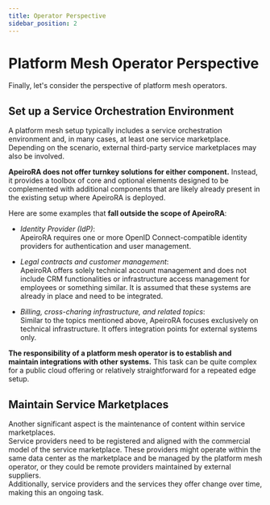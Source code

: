 ```yaml
---
title: Operator Perspective
sidebar_position: 2
---
```


# Platform Mesh Operator Perspective

Finally, let's consider the perspective of platform mesh operators.

## Set up a Service Orchestration Environment

A platform mesh setup typically includes a <Term>service orchestration environment</Term> and, in many cases, at least one <Term>service marketplace</Term>. 
Depending on the scenario, external third-party service marketplaces may also be involved.

**ApeiroRA does not offer turnkey solutions for either component.**
Instead, it provides a toolbox of core and optional elements designed to be complemented with additional components that are likely already present in the existing setup where ApeiroRA is deployed.

Here are some examples that **fall outside the scope of ApeiroRA**:

- *Identity Provider (IdP)*:  
  ApeiroRA requires one or more OpenID Connect-compatible identity providers for authentication and user management.

- *Legal contracts and customer management*:  
  ApeiroRA offers solely technical account management and does not include CRM functionalities or infrastructure access management for employees or something similar.
  It is assumed that these systems are already in place and need to be integrated.
 
- *Billing, cross-charing infrastructure, and related topics*:  
  Similar to the topics mentioned above, ApeiroRA focuses exclusively on technical infrastructure.
  It offers integration points for external systems only.

**The responsibility of a platform mesh operator is to establish and maintain integrations with other systems.**
This task can be quite complex for a public cloud offering or relatively straightforward for a repeated edge setup.


## Maintain Service Marketplaces

Another significant aspect is the maintenance of content within service marketplaces.  
<Term>Service providers</Term> need to be registered and aligned with the commercial model of the service marketplace.
These providers might operate within the same data center as the marketplace and be managed by the platform mesh operator, or they could be remote providers maintained by external suppliers.  
Additionally, service providers and the services they offer change over time, making this an ongoing task.
